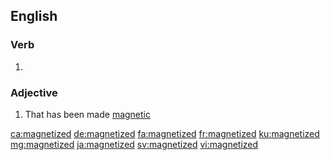 ==English==

===Verb===
{{head|en|verb form}}

# {{en-past of|magnetize}}

===Adjective===
{{en-adj}}

# That has been made [[magnetic]]

[[ca:magnetized]]
[[de:magnetized]]
[[fa:magnetized]]
[[fr:magnetized]]
[[ku:magnetized]]
[[mg:magnetized]]
[[ja:magnetized]]
[[sv:magnetized]]
[[vi:magnetized]]